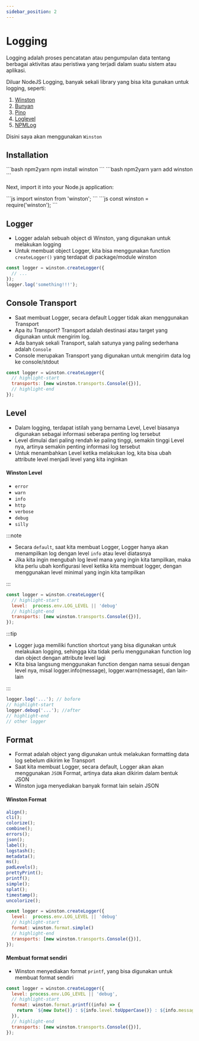 ```yaml
---
sidebar_position: 2
---
```



# Logging

Logging adalah proses pencatatan atau pengumpulan data tentang berbagai aktivitas atau peristiwa yang terjadi dalam suatu sistem atau aplikasi.

Diluar NodeJS Logging, banyak sekali library yang bisa kita gunakan untuk logging, seperti:

1. [Winston](https://www.npmjs.com/package/winston)
2. [Bunyan](https://www.npmjs.com/package/bunyan)
3. [Pino](https://www.npmjs.com/package/pino)
4. [Loglevel](https://www.npmjs.com/package/loglevel)
5. [NPMLog](https://www.npmjs.com/package/npmlog)

Disini saya akan menggunakan `Winston`

## Installation

<Tabs>
  <TabItem value="npm" label="npm" default>
```bash npm2yarn
npm install winston
```

  </TabItem>
  <TabItem value="yarn" label="Yarn">
```bash npm2yarn
yarn add winston
```

  </TabItem>
</Tabs>

Next, import it into your Node.js application:

<Tabs>
  <TabItem value="Module" label="Module" default>
```js
import winston from 'winston';
```

  </TabItem>
  <TabItem value="CommonJS" label="CommonJS">
```js
const winston = require('winston');
```

  </TabItem>
</Tabs>

## Logger

- Logger adalah sebuah object di Winston, yang digunakan untuk melakukan logging
- Untuk membuat object Logger, kita bisa menggunakan function `createLogger()` yang terdapat di package/module winston

```js
const logger = winston.createLogger({
  // ...
});
logger.log('something!!!');
```

## Console Transport

- Saat membuat Logger, secara default Logger tidak akan menggunakan Transport
- Apa itu Transport? Transport adalah destinasi atau target yang digunakan untuk mengirim log.
- Ada banyak sekali Transport, salah satunya yang paling sederhana adalah `Console`
- Console merupakan Transport yang digunakan untuk mengirim data log ke console/stdout

```js
const logger = winston.createLogger({
  // highlight-start
  transports: [new winston.transports.Console({})],
  // highlight-end
});
```

## Level

- Dalam logging, terdapat istilah yang bernama Level, Level biasanya digunakan sebagai informasi seberapa penting log tersebut
- Level dimulai dari paling rendah ke paling tinggi, semakin tinggi Level nya, artinya semakin penting informasi log tersebut
- Untuk menambahkan Level ketika melakukan log, kita bisa ubah attribute level menjadi level yang kita inginkan

#### Winston Level

- `error`
- `warn`
- `info`
- `http`
- `verbose`
- `debug`
- `silly`

:::note

- Secara `default`, saat kita membuat Logger, Logger hanya akan menampilkan log dengan level `info` atau level diatasnya
- Jika kita ingin mengubah log level mana yang ingin kita tampilkan, maka kita perlu ubah konfigurasi level ketika kita membuat logger, dengan menggunakan level minimal yang ingin kita tampilkan

:::

```js
const logger = winston.createLogger({
  // highlight-start
  level:  process.env.LOG_LEVEL || 'debug'
  // highlight-end
  transports: [new winston.transports.Console({})],
});
```

:::tip

- Logger juga memiliki function shortcut yang bisa digunakan untuk melakukan logging, sehingga kita tidak perlu menggunakan function log dan object dengan attribute level lagi
- Kita bisa langsung menggunakan function dengan nama sesuai dengan level nya, misal logger.info(message), logger.warn(message), dan lain-lain

:::

```js
logger.log('...'); // bofore
// highlight-start
logger.debug('...'); //after
// highlight-end
// other logger
```

## Format

- Format adalah object yang digunakan untuk melakukan formatting data log sebelum dikirim ke Transport
- Saat kita membuat Logger, secara default, Logger akan akan menggunakan `JSON` Format, artinya data akan dikirim dalam bentuk JSON
- Winston juga menyediakan banyak format lain selain JSON

#### Winston Format

```js
align();
cli();
colorize();
combine();
errors();
json();
label();
logstash();
metadata();
ms();
padLevels();
prettyPrint();
printf();
simple();
splat();
timestamp();
uncolorize();
```

```js
const logger = winston.createLogger({
  level:  process.env.LOG_LEVEL || 'debug'
  // highlight-start
  format: winston.format.simple()
  // highlight-end
  transports: [new winston.transports.Console({})],
});
```

#### Membuat format sendiri

- Winston menyediakan format `printf`, yang bisa digunakan untuk membuat format sendiri

```js
const logger = winston.createLogger({
  level: process.env.LOG_LEVEL || 'debug',
  // highlight-start
  format: winston.format.printf((info) => {
    return `${new Date()} : ${info.level.toUpperCase()} : ${info.message}`;
  }),
  // highlight-end
  transports: [new winston.transports.Console({})],
});
```
